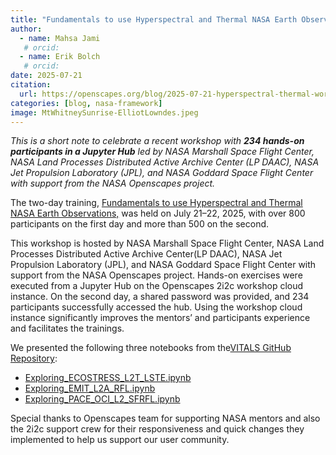 ```yaml
---
title: "Fundamentals to use Hyperspectral and Thermal NASA Earth Observations"
author:
  - name: Mahsa Jami
   # orcid: 
  - name: Erik Bolch
   # orcid: 
date: 2025-07-21
citation: 
  url: https://openscapes.org/blog/2025-07-21-hyperspectral-thermal-workshop/
categories: [blog, nasa-framework]
image: MtWhitneySunrise-ElliotLowndes.jpeg
---
```


*This is a short note to celebrate a recent workshop with **234 hands-on participants in a Jupyter Hub** led by NASA Marshall Space Flight Center, NASA Land Processes Distributed Active Archive Center (LP DAAC), NASA Jet Propulsion Laboratory (JPL), and NASA Goddard Space Flight Center with support from the NASA Openscapes project.*

The two-day training, [Fundamentals to use Hyperspectral and Thermal NASA Earth Observations,](https://nasa.github.io/VITALS/) was held on July 21–22, 2025, with over 800 participants on the first day and more than 500 on the second.

This workshop is hosted by NASA Marshall Space Flight Center, NASA Land Processes Distributed Active Archive Center(LP DAAC), NASA Jet Propulsion Laboratory (JPL), and NASA Goddard Space Flight Center with support from the NASA Openscapes project. Hands-on exercises were executed from a Jupyter Hub on the Openscapes 2i2c workshop cloud instance. On the second day, a shared password was provided, and 234 participants successfully accessed the hub. Using the workshop cloud instance significantly improves the mentors’ and participants experience and facilitates the trainings.

We presented the following three notebooks from the[VITALS GitHub Repository](https://github.com/nasa/VITALS "https://github.com/nasa/VITALS"):

-   [Exploring_ECOSTRESS_L2T_LSTE.ipynb](https://github.com/nasa/VITALS/blob/main/python/Exploring_ECOSTRESS_L2T_LSTE.ipynb)
-   [Exploring_EMIT_L2A_RFL.ipynb](https://github.com/nasa/VITALS/blob/main/python/Exploring_EMIT_L2A_RFL.ipynb)
-   [Exploring_PACE_OCI_L2_SFRFL.ipynb](https://github.com/nasa/VITALS/blob/main/python/Exploring_PACE_OCI_L2_SFRFL.ipynb)

Special thanks to Openscapes team for supporting NASA mentors and also the 2i2c support crew for their responsiveness and quick changes they implemented to help us support our user community.
